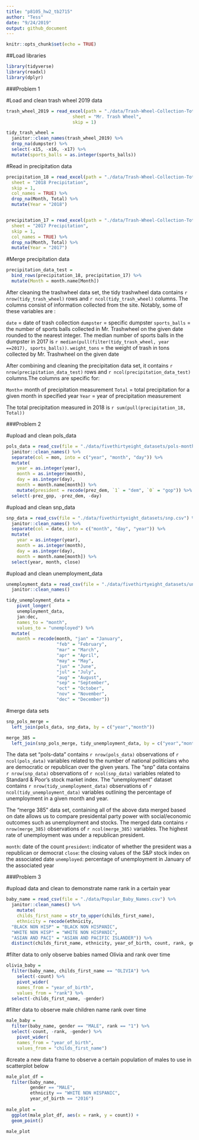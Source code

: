 ```yaml
---
title: "p8105_hw2_tb2715"
author: "Tess"
date: "9/24/2019"
output: github_document
---
```


```r
knitr::opts_chunk$set(echo = TRUE)
```

##Load libraries
```r
library(tidyverse)
library(readxl)
library(dplyr)
```

###Problem 1

#Load and clean trash wheel 2019 data
```r
trash_wheel_2019 = read_excel(path = "./data/Trash-Wheel-Collection-Totals-8-6-19.xlsx", 
                         sheet = "Mr. Trash Wheel",
                         skip = 1)

tidy_trash_wheel =
  janitor::clean_names(trash_wheel_2019) %>%
  drop_na(dumpster) %>%
  select(-x15, -x16, -x17) %>%
  mutate(sports_balls = as.integer(sports_balls)) 

```

#Read in precipitation data
```r
precipitation_18 = read_excel(path = "./data/Trash-Wheel-Collection-Totals-8-6-19.xlsx", 
  sheet = "2018 Precipitation", 
  skip = 1,
  col_names = TRUE) %>%
  drop_na(Month, Total) %>%
  mutate(Year = "2018")


precipitation_17 = read_excel(path = "./data/Trash-Wheel-Collection-Totals-8-6-19.xlsx", 
  sheet = "2017 Precipitation", 
  skip = 1,
  col_names = TRUE) %>%
  drop_na(Month, Total) %>%
  mutate(Year = "2017")
```

#Merge precipitation data
```r
precipitation_data_test = 
  bind_rows(precipitation_18, precipitation_17) %>%
  mutate(Month = month.name[Month])
```

After cleaning the trashwheel data set, the tidy trashwheel data contains `r nrow(tidy_trash_wheel)` rows and `r ncol(tidy_trash_wheel)` columns. The columns consist of information collected from the site. Notably, some of these variables are :

`date` = date of trash collection
`dumpster` = specific dumpster
`sports_balls` = the number of sports balls collected in Mr. Trashwheel on the given date rounded to the nearest integer. The median number of sports balls in the dumpster in 2017 is `r median(pull(filter(tidy_trash_wheel, year ==2017), sports_balls))`.
`weight_tons` = the weight of trash in tons collected by Mr. Trashwheel on the given date 

After combining and cleaning the precipitation data set, it contains `r nrow(precipitation_data_test)` rows and `r ncol(precipitation_data_test)` columns.The columns are specific for:

`Month`= month of precipitation measurement
`Total` = total precipitation for a given month in specified year
`Year` = year of precipitation measurement

The total precipitation measured in 2018 is `r sum(pull(precipitation_18, Total))`


###Problem 2

#upload and clean pols_data
```r
pols_data = read_csv(file = "./data/fivethirtyeight_datasets/pols-month.csv") %>%
  janitor::clean_names() %>% 
  separate(col = mon, into = c("year", "month", "day")) %>%
  mutate(
    year = as.integer(year), 
    month = as.integer(month), 
    day = as.integer(day),
    month = month.name[month]) %>%
    mutate(president = recode(prez_dem, `1` = "dem", `0` = "gop")) %>%
  select(-prez_gop, -prez_dem, -day)
```

#upload and clean snp_data
```r
snp_data = read_csv(file = "./data/fivethirtyeight_datasets/snp.csv") %>%
  janitor::clean_names() %>% 
  separate(col = date, into = c("month", "day", "year")) %>%
  mutate(
    year = as.integer(year), 
    month = as.integer(month), 
    day = as.integer(day),
    month = month.name[month]) %>%
  select(year, month, close)
```


#upload and clean unemployment_data
```r
unemployment_data = read_csv(file = "./data/fivethirtyeight_datasets/unemployment.csv") %>%
  janitor::clean_names() 

tidy_unemployment_data =
    pivot_longer(
    unemployment_data, 
    jan:dec, 
    names_to = "month", 
    values_to = "unemployed") %>%
  mutate(
    month = recode(month, "jan" = "January", 
                   "feb" = "February", 
                   "mar" = "March", 
                   "apr" = "April", 
                   "may" = "May", 
                   "jun" = "June", 
                   "jul" = "July", 
                   "aug" = "August", 
                   "sep" = "September", 
                   "oct" = "October", 
                   "nov" = "November", 
                   "dec" = "December")) 
```

#merge data sets
```r
snp_pols_merge = 
  left_join(pols_data, snp_data, by = c("year","month"))

merge_385 = 
  left_join(snp_pols_merge, tidy_unemployment_data, by = c("year","month"))
```

The data set “pols-data” contains `r nrow(pols_data)` observations of `r ncol(pols_data)` variables related to the number of national politicians who are democratic or republican over the given years. The “snp” data contains `r nrow(snp_data)` observations of `r ncol(snp_data)` variables related to Standard & Poor’s stock market index. The “unemployment” dataset contains `r nrow(tidy_unemployment_data)` observations of `r ncol(tidy_unemployment_data)` variables outlining the percentage of unemployment in a given month and year.

The "merge 385" data set, containing all of the above data merged based on date allows us to compare presidental party power with social/economic outcomes such as unemployment and stocks. The merged data contains `r nrow(merge_385)` observations of `r ncol(merge_385)` variables. The highest rate of unemployment was under a republican president. 

`month`: date of the count
`president`: indicator of whether the president was a republican or democrat 
`close`: the closing values of the S&P stock index on the associated date
`unemployed`: percentage of unemployment in January of the associated year

###Problem 3

#upload data and clean to demonstrate name rank in a certain year
```r
baby_name = read_csv(file = "./data/Popular_Baby_Names.csv") %>%
  janitor::clean_names() %>%
    mutate(
    childs_first_name = str_to_upper(childs_first_name),
    ethnicity = recode(ethnicity,
  "BLACK NON HISP" = "BLACK NON HISPANIC", 
  "WHITE NON HISP" = "WHITE NON HISPANIC", 
  "ASIAN AND PACI" = "ASIAN AND PACIFIC ISLANDER")) %>%
  distinct(childs_first_name, ethnicity, year_of_birth, count, rank, gender) 
```

#filter data to only observe babies named Olivia and rank over time
```r
olivia_baby =
  filter(baby_name, childs_first_name == "OLIVIA") %>%
    select(-count) %>%
    pivot_wider(
    names_from = "year_of_birth", 
    values_from = "rank") %>%
  select(-childs_first_name, -gender)
```

#filter data to observe male children name rank over time
```r
male_baby = 
  filter(baby_name, gender == "MALE", rank == "1") %>%
  select(-count, -rank, -gender) %>%
    pivot_wider(
    names_from = "year_of_birth", 
    values_from = "childs_first_name") 
```

#create a new data frame to observe a certain population of males to use in scatterplot below
```r
male_plot_df = 
  filter(baby_name, 
         gender == "MALE", 
         ethnicity == "WHITE NON HISPANIC", 
         year_of_birth == "2016")
  
male_plot = 
  ggplot(male_plot_df, aes(x = rank, y = count)) +
  geom_point()

male_plot
```

